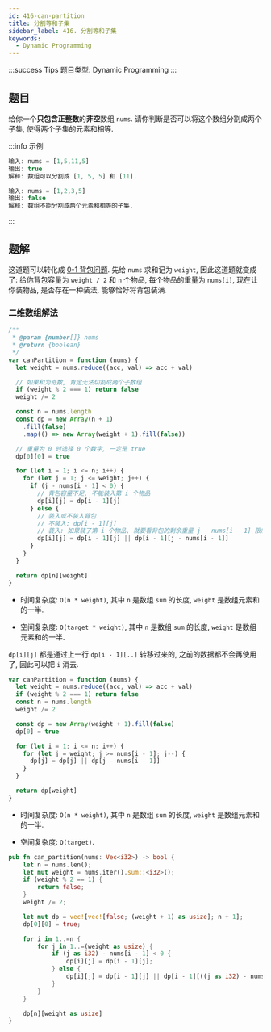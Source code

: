 ```yaml
---
id: 416-can-partition
title: 分割等和子集
sidebar_label: 416. 分割等和子集
keywords:
  - Dynamic Programming
---
```


:::success Tips
题目类型: Dynamic Programming
:::

## 题目

给你一个**只包含正整数**的**非空**数组 `nums`. 请你判断是否可以将这个数组分割成两个子集, 使得两个子集的元素和相等.

:::info 示例

```ts
输入: nums = [1,5,11,5]
输出: true
解释: 数组可以分割成 [1, 5, 5] 和 [11].
```

```ts
输入: nums = [1,2,3,5]
输出: false
解释: 数组不能分割成两个元素和相等的子集.
```

:::

## 题解

这道题可以转化成 [0-1 背包问题](/algorithm-design/dynamic-programming/knapsack#0-1-背包). 先给 `nums` 求和记为 `weight`, 因此这道题就变成了: 给你背包容量为 `weight / 2` 和 `n` 个物品, 每个物品的重量为 `nums[i]`, 现在让你装物品, 是否存在一种装法, 能够恰好将背包装满.


<Tabs>
  <TabItem value="JavaScript - 二维数组" label="JavaScript - 二维数组" default>

### 二维数组解法

```ts
/**
 * @param {number[]} nums
 * @return {boolean}
 */
var canPartition = function (nums) {
  let weight = nums.reduce((acc, val) => acc + val)

  // 如果和为奇数, 肯定无法切割成两个子数组
  if (weight % 2 === 1) return false
  weight /= 2

  const n = nums.length
  const dp = new Array(n + 1)
    .fill(false)
    .map(() => new Array(weight + 1).fill(false))

  // 重量为 0 时选择 0 个数字, 一定是 true
  dp[0][0] = true

  for (let i = 1; i <= n; i++) {
    for (let j = 1; j <= weight; j++) {
      if (j - nums[i - 1] < 0) {
        // 背包容量不足, 不能装入第 i 个物品
        dp[i][j] = dp[i - 1][j]
      } else {
        // 装入或不装入背包
        // 不装入: dp[i - 1][j]
        // 装入: 如果装了第 i 个物品, 就要看背包的剩余重量 j - nums[i - 1] 限制下是否能够被恰好装满
        dp[i][j] = dp[i - 1][j] || dp[i - 1][j - nums[i - 1]]
      }
    }
  }

  return dp[n][weight]
}
```

- 时间复杂度: `O(n * weight)`, 其中 `n` 是数组 `sum` 的长度, `weight` 是数组元素和的一半.

- 空间复杂度: `O(target * weight)`, 其中 `n` 是数组 `sum` 的长度, `weight` 是数组元素和的一半.

</TabItem>
<TabItem value="JavaScript - 一维数组" label="JavaScript - 一维数组">

`dp[i][j]` 都是通过上一行 `dp[i - 1][..]` 转移过来的, 之前的数据都不会再使用了, 因此可以把 `i` 消去.

```ts
var canPartition = function (nums) {
  let weight = nums.reduce((acc, val) => acc + val)
  if (weight % 2 === 1) return false
  const n = nums.length
  weight /= 2

  const dp = new Array(weight + 1).fill(false)
  dp[0] = true

  for (let i = 1; i <= n; i++) {
    for (let j = weight; j >= nums[i - 1]; j--) {
      dp[j] = dp[j] || dp[j - nums[i - 1]]
    }
  }

  return dp[weight]
}
```

- 时间复杂度: `O(n * weight)`, 其中 `n` 是数组 `sum` 的长度, `weight` 是数组元素和的一半.

- 空间复杂度: `O(target)`.

</TabItem>
<TabItem value="Rust" label="Rust">

```rust
pub fn can_partition(nums: Vec<i32>) -> bool {
    let n = nums.len();
    let mut weight = nums.iter().sum::<i32>();
    if (weight % 2 == 1) {
        return false;
    }
    weight /= 2;

    let mut dp = vec![vec![false; (weight + 1) as usize]; n + 1];
    dp[0][0] = true;

    for i in 1..=n {
        for j in 1..=(weight as usize) {
            if (j as i32) - nums[i - 1] < 0 {
                dp[i][j] = dp[i - 1][j];
            } else {
                dp[i][j] = dp[i - 1][j] || dp[i - 1][((j as i32) - nums[i - 1]) as usize];
            }
        }
    }

    dp[n][weight as usize]
}
```

</TabItem>
</Tabs>
